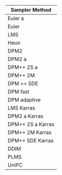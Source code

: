 | Sampler Method                    |
| --------------------------------- |
| Euler a                           |
| Euler                             |
| LMS	                              |
| Heun                              |
| DPM2                              |
| DPM2 a                            |
| DPM++ 2S a                        |
| DPM++ 2M                          |
| DPM ++ SDE                        |
| DPM fast                          |
| DPM adaptive                      |
| LMS Karras                        |
| DPM2 a Karras                     |
| DPM++ 2S a Karras                 |
| DPM++ 2M Karras                   |
| DPM++ SDE Karras                  |
| DDIM                              |
| PLMS                              |
| UniPC                             |
